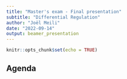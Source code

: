 ```yaml
---
title: "Master's exam - Final presentation"
subtitle: "Differential Regulation"
author: "Joël Meili"
date: "2022-09-14"
output: beamer_presentation
---
```


```r
knitr::opts_chunk$set(echo = TRUE)
```

## Agenda
